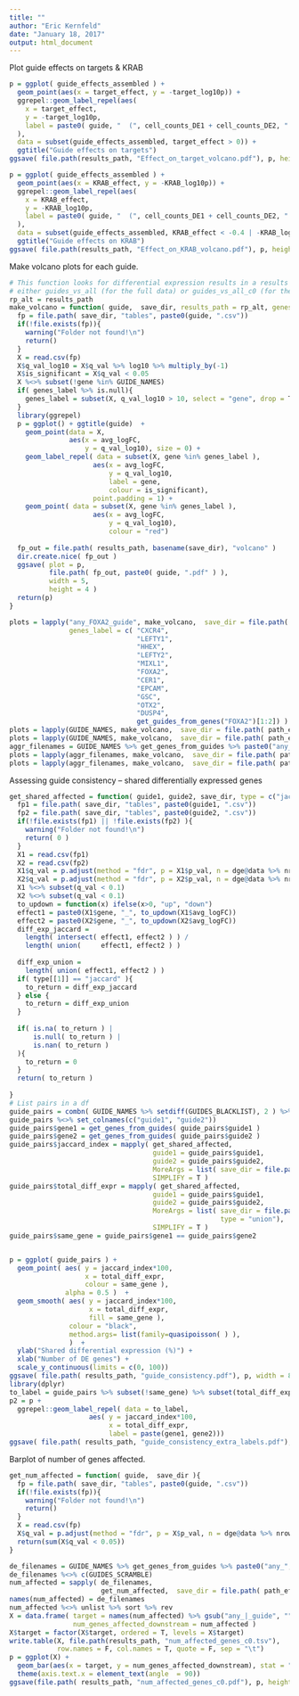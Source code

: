 ```yaml
---
title: ""
author: "Eric Kernfeld"
date: "January 18, 2017"
output: html_document
---
```



Plot guide effects on targets & KRAB

```r
p = ggplot( guide_effects_assembled ) + 
  geom_point(aes(x = target_effect, y = -target_log10p)) + 
  ggrepel::geom_label_repel(aes(
    x = target_effect,
    y = -target_log10p,
    label = paste0( guide, "  (", cell_counts_DE1 + cell_counts_DE2, " cells)") 
  ), 
  data = subset(guide_effects_assembled, target_effect > 0)) + 
  ggtitle("Guide effects on targets")
ggsave( file.path(results_path, "Effect_on_target_volcano.pdf"), p, height = 4, width = 6)

p = ggplot( guide_effects_assembled ) + 
  geom_point(aes(x = KRAB_effect, y = -KRAB_log10p)) + 
  ggrepel::geom_label_repel(aes(
    x = KRAB_effect,
    y = -KRAB_log10p,
    label = paste0( guide, "  (", cell_counts_DE1 + cell_counts_DE2, " cells)") 
  ), 
  data = subset(guide_effects_assembled, KRAB_effect < -0.4 | -KRAB_log10p > 10)) + 
  ggtitle("Guide effects on KRAB")
ggsave( file.path(results_path, "Effect_on_KRAB_volcano.pdf"), p, height = 4, width = 6)
```

Make volcano plots for each guide.

```r
# This function looks for differential expression results in a results subfolder called 
# either guides_vs_all (for the full data) or guides_vs_all_c0 (for the main cluster only).
rp_alt = results_path
make_volcano = function( guide,  save_dir, results_path = rp_alt, genes_label = NULL ){
  fp = file.path( save_dir, "tables", paste0(guide, ".csv"))
  if(!file.exists(fp)){
    warning("Folder not found!\n")
    return()
  }
  X = read.csv(fp)
  X$q_val_log10 = X$q_val %>% log10 %>% multiply_by(-1)
  X$is_significant = X$q_val < 0.05
  X %<>% subset(!gene %in% GUIDE_NAMES)
  if( genes_label %>% is.null){
    genes_label = subset(X, q_val_log10 > 10, select = "gene", drop = T)
  }
  library(ggrepel)
  p = ggplot() + ggtitle(guide)  + 
    geom_point(data = X,
               aes(x = avg_logFC,
                   y = q_val_log10), size = 0) +
    geom_label_repel( data = subset(X, gene %in% genes_label ), 
                     aes(x = avg_logFC,
                         y = q_val_log10,
                         label = gene, 
                         colour = is_significant),
                     point.padding = 1) +
    geom_point( data = subset(X, gene %in% genes_label ), 
                     aes(x = avg_logFC,
                         y = q_val_log10),
                         colour = "red")
  
  fp_out = file.path( results_path, basename(save_dir), "volcano" )
  dir.create.nice( fp_out )
  ggsave( plot = p,
          file.path( fp_out, paste0( guide, ".pdf" ) ), 
          width = 5, 
          height = 4 )
  return(p)
}

plots = lapply("any_FOXA2_guide", make_volcano,  save_dir = file.path( path_effects, "effects_c0/foxa2_all" ), 
               genes_label = c( "CXCR4",
                                "LEFTY1",
                                "HHEX",
                                "LEFTY2",
                                "MIXL1",
                                "FOXA2",
                                "CER1",
                                "EPCAM",
                                "GSC",
                                "OTX2",
                                "DUSP4",
                                get_guides_from_genes("FOXA2")[1:2]) )
plots = lapply(GUIDE_NAMES, make_volcano,  save_dir = file.path( path_effects, "effects_all" ))
plots = lapply(GUIDE_NAMES, make_volcano,  save_dir = file.path( path_effects, "effects_c0" ))
aggr_filenames = GUIDE_NAMES %>% get_genes_from_guides %>% paste0("any_", ., "_guide") %>% unique
plots = lapply(aggr_filenames, make_volcano,  save_dir = file.path( path_effects, "effects_all" ))
plots = lapply(aggr_filenames, make_volcano,  save_dir = file.path( path_effects, "effects_c0" ))
```

Assessing guide consistency -- shared differentially expressed genes

```r

get_shared_affected = function( guide1, guide2, save_dir, type = c("jaccard", "union") ){
  fp1 = file.path( save_dir, "tables", paste0(guide1, ".csv"))
  fp2 = file.path( save_dir, "tables", paste0(guide2, ".csv"))
  if(!file.exists(fp1) || !file.exists(fp2) ){
    warning("Folder not found!\n")
    return( 0 )
  }
  X1 = read.csv(fp1)
  X2 = read.csv(fp2)
  X1$q_val = p.adjust(method = "fdr", p = X1$p_val, n = dge@data %>% nrow)
  X2$q_val = p.adjust(method = "fdr", p = X2$p_val, n = dge@data %>% nrow)
  X1 %<>% subset(q_val < 0.1)
  X2 %<>% subset(q_val < 0.1)
  to_updown = function(x) ifelse(x>0, "up", "down") 
  effect1 = paste0(X1$gene, "_", to_updown(X1$avg_logFC))
  effect2 = paste0(X2$gene, "_", to_updown(X2$avg_logFC))
  diff_exp_jaccard = 
    length( intersect( effect1, effect2 ) ) /
    length( union(     effect1, effect2 ) ) 
  
  diff_exp_union = 
    length( union( effect1, effect2 ) ) 
  if( type[[1]] == "jaccard" ){
    to_return = diff_exp_jaccard 
  } else {
    to_return = diff_exp_union 
  }
  
  if( is.na( to_return ) | 
      is.null( to_return ) | 
      is.nan( to_return ) 
  ){
    to_return = 0
  }
  return( to_return )
 
}
# List pairs in a df
guide_pairs = combn( GUIDE_NAMES %>% setdiff(GUIDES_BLACKLIST), 2 ) %>% t %>% as.data.frame
guide_pairs %<>% set_colnames(c("guide1", "guide2"))
guide_pairs$gene1 = get_genes_from_guides( guide_pairs$guide1 )
guide_pairs$gene2 = get_genes_from_guides( guide_pairs$guide2 )
guide_pairs$jaccard_index = mapply( get_shared_affected, 
                                    guide1 = guide_pairs$guide1, 
                                    guide2 = guide_pairs$guide2,
                                    MoreArgs = list( save_dir = file.path( path_effects, "effects_all" ) ), 
                                    SIMPLIFY = T )
guide_pairs$total_diff_expr = mapply( get_shared_affected, 
                                    guide1 = guide_pairs$guide1, 
                                    guide2 = guide_pairs$guide2,
                                    MoreArgs = list( save_dir = file.path( path_effects, "effects_all" ), 
                                                     type = "union"), 
                                    SIMPLIFY = T )
guide_pairs$same_gene = guide_pairs$gene1 == guide_pairs$gene2


p = ggplot( guide_pairs ) + 
  geom_point( aes( y = jaccard_index*100, 
                   x = total_diff_expr, 
                   colour = same_gene ), 
              alpha = 0.5 )  + 
  geom_smooth( aes( y = jaccard_index*100, 
                    x = total_diff_expr, 
                    fill = same_gene ),
               colour = "black",
               method.args= list(family=quasipoisson( ) ), 
               )  + 
  ylab("Shared differential expression (%)") + 
  xlab("Number of DE genes") + 
  scale_y_continuous(limits = c(0, 100))
ggsave( file.path( results_path, "guide_consistency.pdf"), p, width = 8, height = 4)
library(dplyr)
to_label = guide_pairs %>% subset(!same_gene) %>% subset(total_diff_expr >= 10) %>% arrange(-jaccard_index) %>% head(20)
p2 = p + 
  ggrepel::geom_label_repel( data = to_label, 
                    aes( y = jaccard_index*100, 
                         x = total_diff_expr, 
                         label = paste(gene1, gene2)))
ggsave( file.path( results_path, "guide_consistency_extra_labels.pdf"), p2, width = 20, height = 10)

```

Barplot of number of genes affected.

```r
get_num_affected = function( guide,  save_dir ){
  fp = file.path( save_dir, "tables", paste0(guide, ".csv"))
  if(!file.exists(fp)){
    warning("Folder not found!\n")
    return()
  }
  X = read.csv(fp)
  X$q_val = p.adjust(method = "fdr", p = X$p_val, n = dge@data %>% nrow)
  return(sum(X$q_val < 0.05))
}

de_filenames = GUIDE_NAMES %>% get_genes_from_guides %>% paste0("any_", ., "_guide") %>% unique
de_filenames %<>% c(GUIDES_SCRAMBLE)
num_affected = sapply( de_filenames,
                       get_num_affected,  save_dir = file.path( path_effects, "effects_c0" ))
names(num_affected) = de_filenames
num_affected %<>% unlist %>% sort %>% rev
X = data.frame( target = names(num_affected) %>% gsub("any_|_guide", "", .), 
                num_genes_affected_downstream = num_affected )
X$target = factor(X$target, ordered = T, levels = X$target)
write.table(X, file.path(results_path, "num_affected_genes_c0.tsv"), 
            row.names = F, col.names = T, quote = F, sep = "\t")
p = ggplot(X) + 
  geom_bar(aes(x = target, y = num_genes_affected_downstream), stat = "identity") + 
  theme(axis.text.x = element_text(angle  = 90))
ggsave(file.path( results_path, "num_affected_genes_c0.pdf"), p, height = 5, width = 8)
```


